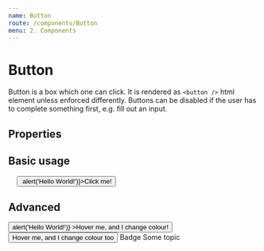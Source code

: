 ```yaml
---
name: Button
route: /components/Button
menu: 2. Components
---
```




# Button

Button is a box which one can click. It is rendered as `<button />` html element unless enforced differently. Buttons can be disabled if the user has to complete something first, e.g. fill out an input.

## Properties

<Props of={Button} />

## Basic usage

<pre>
  <Button onClick={() => alert('Hello World!')}>Click me!</Button>
</pre>

## Advanced

<Playground>
  <Button
    border="1px solid complementaryDark"
    borderOnHover="complementaryLight"
    colorOnHover="complementaryDark"
    bg="accentDark" 
    color="black"
    width="auto" 
    p="s" 
    my="l" 
    textAlign="center"
    activeColour="white"
    transition="slow"
    onClick={() => alert('Hello World!')}
  >Hover me, and I change colour!</Button>
  <Button
    border="1px solid accentDark"
    borderOnHover="complementaryDark"
    colorOnHover="complementaryLight"
    bg="accentLight" 
    color="black"
    width="auto" 
    p="s" 
    my="l" 
    textAlign="center"
    activeColour="white"
    transition="slow"
  >Hover me, and I change colour too</Button>
  <Badge bg="accentDark" color="white">Badge</Badge>
  <TopicBadge my="l" color="accentDark" activeColour="accentLight">Some topic</TopicBadge>
</Playground>

